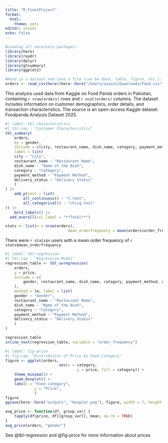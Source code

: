 ```yaml
---
title: "R_FinalProject"
format:
  html:
    theme: yeti
editor: visual
echo: false
---
```


```r
#Loading all necessary packages:
library(here)
library(readr)
library(dplyr)
library(gtsummary)
library(ggplot2)

#Read in a dataset and save a file (can be data, table, figure, etc.):
orders <- read_csv(here((here::here("/Users/suzain/Downloads/Food.csv"))))
```

This analysis used data from Kaggle on Food Panda orders in Pakistan, containing `r nrow(orders)` rows and `r ncol(orders)` columns. The dataset includes information on customer demographics, order details, and transaction characteristics. The source is an open-access Kaggle dataset: Foodpanda Analysis Dataset 2025.

```r
#| label: tbl-characteristics
#| tbl-cap : "Customer Characteristics" 
tbl_summary(
	orders,
	by = gender,
	include = c(city, restaurant_name, dish_name, category, payment_method, delivery_status ),
	label = list(
	city ~ "City",
	restaurant_name ~ "Restaurant Name",
	dish_name ~ "Name of the Dish",
	category ~ "Category",
	payment_method ~ "Payment Method",
	delivery_status ~ "Delivery Status"
	)
) |>
	add_p(test = list(
		all_continuous() ~ "t.test", 
		all_categorical() ~ "chisq.test"
)) |>
	bold_labels() |>
  add_overall(col_label = "**Total**")

stats <- list(n = nrow(orders),
							mean_orderfrequency = mean(orders$order_frequency))


```

There were `r stats$n` users with a mean order frequency of `r stats$mean_orderfrequency`

```r
#| label: tbl-regression
#| tbl-cap : "Regression Model" 
regression_table <- tbl_uvregression(
	orders,
	y = price, 
	include = c(
		gender, restaurant_name, dish_name, category, payment_method, delivery_status, order_frequency
	),
	method = lm, label = list(
	gender ~ "Gender",
	restaurant_name ~ "Restaurant Name",
	dish_name ~ "Name of the Dish",
	category ~ "Category",
	payment_method ~ "Payment Method",
	delivery_status ~ "Delivery Status"
	)
) 

regression_table
inline_text(regression_table, variable = "order_frequency")
```

```r
#| label: fig-price
#| fig-cap: "Distribution of Price by Food Category"
figure <- ggplot(orders, 
						aes(x = category, 
								y = price, fill = category)) +
	theme_minimal() +
	geom_boxplot() +
	labs(x = "Food category",
			 y = "Price",
			 )
figure
ggsave(here::here("outputs", "boxplot.png"), figure, width = 7, height = 5)
```
```r
avg_price <- function(df, group_var) {
	tapply(df$price, df[[group_var]], mean, na.rm = TRUE)
}
avg_price(orders, "gender")
```

See @tbl-regression and @fig-price for more information about prices
